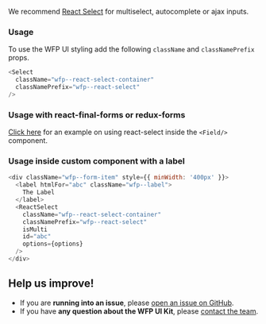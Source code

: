 We recommend [React Select](https://react-select.com) for multiselect, autocomplete or ajax inputs.

### Usage

To use the WFP UI styling add the following `className` and `classNamePrefix` props.

```js
<Select
  className="wfp--react-select-container"
  classNamePrefix="wfp--react-select"
/>
```

### Usage with react-final-forms or redux-forms

[Click here](?path=/story/components-reduxformwrapper--select-react-final-form) for an example on using react-select inside the `<Field/>` component.

### Usage inside custom component with a label

```js
<div className="wfp--form-item" style={{ minWidth: '400px' }}>
  <label htmlFor="abc" className="wfp--label">
    The Label
  </label>
  <ReactSelect
    className="wfp--react-select-container"
    classNamePrefix="wfp--react-select"
    isMulti
    id="abc"
    options={options}
  />
</div>
```

## Help us improve!

- If you are **running into an issue**, please [open an issue on GitHub](https://github.com/wfp/ui/issues).
- If you have **any question about the WFP UI Kit**, please [contact the team](mailto:global.uikit@wfp.org).
